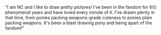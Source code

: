 "I am NC and I like to draw pretty pictures! I've been in the fandom for 6(!) phenomenal years and have loved every minute of it. I've drawn plenty in that time, from ponies packing weapons-grade cuteness to ponies plain packing weapons. It's been a blast drawing pony and being apart of the fandom!"
